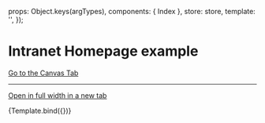 

<Meta
  title="Pages/Intranet/Homepage"
  component={Index}
/>

  props: Object.keys(argTypes),
  components: { Index },
  store: store,
  template: '<Index :isIntranet="true" />',
});

# Intranet Homepage example

<a href="?path=/story/pages-intranet-homepage--example">Go to the Canvas Tab</a>

---

<a href="?id=pages-intranet-homepage--example" target="_blank">Open in full width in a new tab</a>

<Canvas>
  <Story
    name="Example"
  >
    {Template.bind({})}
  </Story>
</Canvas>

